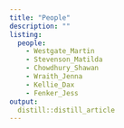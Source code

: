 ```yaml
---
title: "People"
description: ""
listing:
  people:
    - Westgate_Martin
    - Stevenson_Matilda
    - Chowdhury_Shawan
    - Wraith_Jenna
    - Kellie_Dax
    - Fenker_Jess
output: 
  distill::distill_article
---
```

